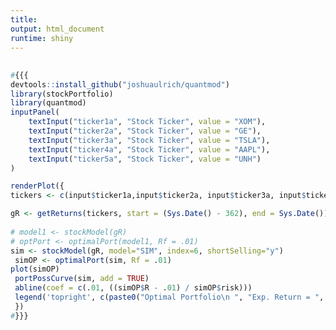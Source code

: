 ```yaml
---
title:
output: html_document
runtime: shiny
---
```



##

```r
#{{{
devtools::install_github("joshuaulrich/quantmod")
library(stockPortfolio)
library(quantmod)
inputPanel(
    textInput("ticker1a", "Stock Ticker", value = "XOM"),
    textInput("ticker2a", "Stock Ticker", value = "GE"),
    textInput("ticker3a", "Stock Ticker", value = "TSLA"),
    textInput("ticker4a", "Stock Ticker", value = "AAPL"),
    textInput("ticker5a", "Stock Ticker", value = "UNH")
)

renderPlot({
tickers <- c(input$ticker1a,input$ticker2a, input$ticker3a, input$ticker4a, input$ticker5a, "SPY")

gR <- getReturns(tickers, start = (Sys.Date() - 362), end = Sys.Date())
  
# model1 <- stockModel(gR)
# optPort <- optimalPort(model1, Rf = .01)
sim <- stockModel(gR, model="SIM", index=6, shortSelling="y")
 simOP <- optimalPort(sim, Rf = .01)
plot(simOP) 
 portPossCurve(sim, add = TRUE)
 abline(coef = c(.01, ((simOP$R - .01) / simOP$risk)))
 legend('topright', c(paste0("Optimal Portfolio\n ", "Exp. Return = ", round(100 * simOP$R, 2)), paste0("Risk = ", round(100 * simOP$risk, 2))))
 })
#}}}
```
